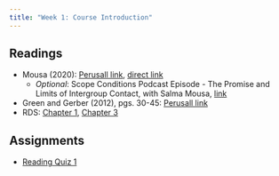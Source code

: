 ```yaml
---
title: "Week 1: Course Introduction"
---
```


## Readings

-   Mousa (2020): [Perusall link](https://app.perusall.com/courses/17-831-data-and-politics/building-social-cohesion-between-christians-and-muslims-through-soccer-in-post-isis-iraq-294650249), [direct link](https://www.science.org/doi/10.1126/science.abb3153)
    - *Optional*: Scope Conditions Podcast Episode - The Promise and Limits of Intergroup Contact, with Salma Mousa, [link](https://www.scopeconditionspodcast.com/episodes/episode-01salmamousa)
- Green and Gerber (2012), pgs. 30-45: [Perusall link](https://app.perusall.com/courses/17-831-data-and-politics/field-experiments-design-analysis-and-interpretation-chapter-2)
- RDS: [Chapter 1](https://r4ds.hadley.nz/data-visualize), [Chapter 3](https://r4ds.hadley.nz/data-transform)

## Assignments
- [Reading Quiz 1](https://canvas.mit.edu/courses/24619/quizzes/39502)
